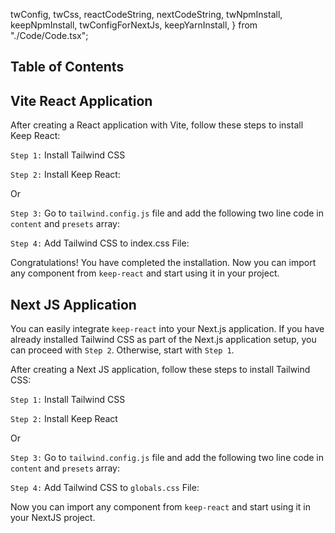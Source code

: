   twConfig,
  twCss,
  reactCodeString,
  nextCodeString,
  twNpmInstall,
  keepNpmInstall,
  twConfigForNextJs,
  keepYarnInstall,
} from "./Code/Code.tsx";

## Table of Contents

## Vite React Application

After creating a React application with Vite, follow these steps to
install Keep React:

`Step 1:` Install Tailwind CSS

<CopyCode code={twNpmInstall} />

`Step 2:` Install Keep React:

<CopyCode code={keepNpmInstall} />

Or

<CopyCode code={keepYarnInstall} />

`Step 3:` Go to `tailwind.config.js` file and add the following two line code in `content` and `presets` array:

<CopyCode code={twConfig} />

`Step 4:` Add Tailwind CSS to index.css File:

<CopyCode code={twCss} />

Congratulations! You have completed the installation. Now you can import any component from `keep-react` and start using it in your project.

<CopyCode code={reactCodeString} />

## Next JS Application

You can easily integrate `keep-react` into your Next.js application. If you have already installed Tailwind CSS as part of the Next.js application setup, you can proceed with `Step 2`. Otherwise, start with `Step 1`.

After creating a Next JS application, follow these steps to
install Tailwind CSS:

`Step 1:` Install Tailwind CSS

<CopyCode code={twNpmInstall} />

`Step 2:` Install Keep React

<CopyCode code={keepNpmInstall} />

Or

<CopyCode code={keepYarnInstall} />

`Step 3:` Go to `tailwind.config.js` file and add the following two line code in `content` and `presets` array:

<CopyCode code={twConfigForNextJs} />

`Step 4:` Add Tailwind CSS to `globals.css` File:

<CopyCode code={twCss} />

Now you can import any component from `keep-react` and start using it in your NextJS project.

<CopyCode code={nextCodeString} />
